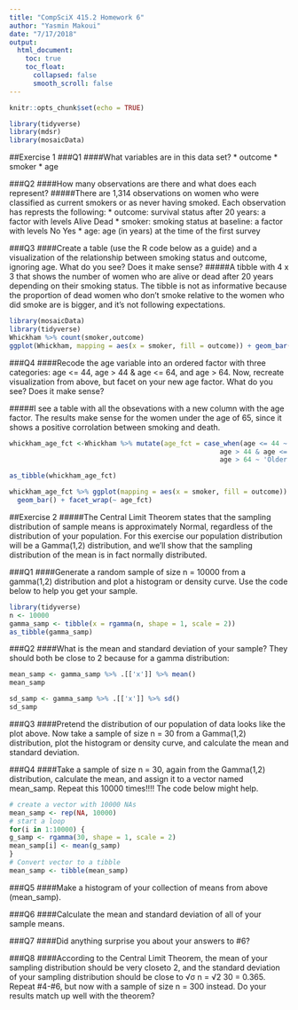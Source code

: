 ```yaml
---
title: "CompSciX 415.2 Homework 6"
author: "Yasmin Makoui"
date: "7/17/2018"
output: 
  html_document: 
    toc: true
    toc_float:
      collapsed: false
      smooth_scroll: false
---
```


```r
knitr::opts_chunk$set(echo = TRUE)
```

```r
library(tidyverse)
library(mdsr)
library(mosaicData)
```

##Exercise 1
###Q1
####What variables are in this data set?
  * outcome 
  * smoker
  * age

###Q2
####How many observations are there and what does each represent? 
#####There are 1,314 observations on women who were classified as current smokers or as never having smoked. Each observation has represts the following:
  * outcome: survival status after 20 years: a factor with levels Alive Dead
  * smoker: smoking status at baseline: a factor with levels No Yes
  * age: age (in years) at the time of the first survey

###Q3 
####Create a table (use the R code below as a guide) and a visualization of the relationship between smoking status and outcome, ignoring age. What do you see? Does it make sense? 
#####A tibble with 4 x 3 that shows the number of women who are alive or dead after 20 years depending on their smoking status. The tibble is not as informative because the proportion of dead women who don't smoke relative to the women who did smoke are is bigger, and it's not following expectations.
```r
library(mosaicData)
library(tidyverse)
Whickham %>% count(smoker,outcome)
ggplot(Whickham, mapping = aes(x = smoker, fill = outcome)) + geom_bar()
```

###Q4
####Recode the age variable into an ordered factor with three categories: age <= 44, age > 44 & age <= 64, and age > 64. Now, recreate visualization from above, but facet on your new age factor. What do you see? Does it make sense? 

#####I see a table with all the obsevations with a new column with the age factor. The results make sense for the women under the age of 65, since it shows a positive corrolation between smoking and death.

```r
whickham_age_fct <-Whickham %>% mutate(age_fct = case_when(age <= 44 ~ '44 and younger',
                                                     age > 44 & age <= 64 ~ 'Older than 44 to 64',
                                                     age > 64 ~ 'Older than 64'))

as_tibble(whickham_age_fct)

whickham_age_fct %>% ggplot(mapping = aes(x = smoker, fill = outcome)) +
  geom_bar() + facet_wrap(~ age_fct)

```

##Exercise 2
#####The Central Limit Theorem states that the sampling distribution of sample means is approximately Normal, regardless of the distribution of your population. For this exercise our population distribution will be a Gamma(1,2) distribution, and we’ll show that the sampling distribution of the mean is in fact normally distributed.

###Q1
####Generate a random sample of size n = 10000 from a gamma(1,2) distribution and plot a histogram or density curve. Use the code below to help you get your sample.
```r
library(tidyverse)
n <- 10000
gamma_samp <- tibble(x = rgamma(n, shape = 1, scale = 2))
as_tibble(gamma_samp)
```

###Q2
####What is the mean and standard deviation of your sample? They should both be close to 2 because for a gamma distribution:

```r
mean_samp <- gamma_samp %>% .[['x']] %>% mean()
mean_samp

sd_samp <- gamma_samp %>% .[['x']] %>% sd()
sd_samp

```

###Q3
####Pretend the distribution of our population of data looks like the plot above. Now take a sample of size n = 30 from a Gamma(1,2) distribution, plot the histogram or density curve, and calculate the mean and standard deviation.

###Q4
####Take a sample of size n = 30, again from the Gamma(1,2) distribution, calculate the mean, and assign it to a vector named mean_samp. Repeat this 10000 times!!!! The code below might help.

```r
# create a vector with 10000 NAs
mean_samp <- rep(NA, 10000)
# start a loop
for(i in 1:10000) {
g_samp <- rgamma(30, shape = 1, scale = 2)
mean_samp[i] <- mean(g_samp)
}
# Convert vector to a tibble
mean_samp <- tibble(mean_samp)
```

###Q5
####Make a histogram of your collection of means from above (mean_samp).

###Q6
####Calculate the mean and standard deviation of all of your sample means.

###Q7
####Did anything surprise you about your answers to #6?

###Q8
####According to the Central Limit Theorem, the mean of your sampling distribution should be very closeto 2, and the standard deviation of your sampling distribution should be close to √σ n = √2 30 = 0.365. Repeat #4-#6, but now with a sample of size n = 300 instead. Do your results match up well with the theorem?


